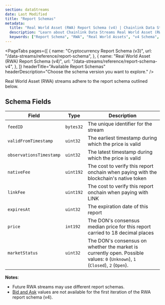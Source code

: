 ```yaml
---
section: dataStreams
date: Last Modified
title: "Report Schemas"
metadata:
  title: "Real World Asset (RWA) Report Schema (v4) | Chainlink Data Streams"
  description: "Learn about Chainlink Data Streams Real World Asset (RWA) report schema (v4), including fields, encoding, and examples for integrating RWA data in your applications."
  keywords: ["Report Schema", "RWA", "Real World Assets", "v4 Schema", "Data Format", "Report Structure"]
---
```



<DataStreams section="dsNotes" />

<PageTabs
  pages={[
    {
      name: "Cryptocurrency Report Schema (v3)",
      url: "/data-streams/reference/report-schema",
    },
    {
      name: "Real World Asset (RWA) Report Schema (v4)",
      url: "/data-streams/reference/report-schema-v4",
    },
  ]}
  headerTitle="Available Report Schemas"
  headerDescription="Choose the schema version you want to explore."
/>

Real World Asset (RWA) streams adhere to the report schema outlined below.

## Schema Fields

| Field                   | Type      | Description                                                                                                                  |
| ----------------------- | --------- | ---------------------------------------------------------------------------------------------------------------------------- |
| `feedID`                | `bytes32` | The unique identifier for the stream                                                                                         |
| `validFromTimestamp`    | `uint32`  | The earliest timestamp during which the price is valid                                                                       |
| `observationsTimestamp` | `uint32`  | The latest timestamp during which the price is valid                                                                         |
| `nativeFee`             | `uint192` | The cost to verify this report onchain when paying with the blockchain's native token                                        |
| `linkFee`               | `uint192` | The cost to verify this report onchain when paying with LINK                                                                 |
| `expiresAt`             | `uint32`  | The expiration date of this report                                                                                           |
| `price`                 | `int192`  | The DON's consensus median price for this report carried to 18 decimal places                                                |
| `marketStatus`          | `uint32`  | The DON's consensus on whether the market is currently open. Possible values: `0` (`Unknown`), `1` (`Closed`), `2` (`Open`). |

**Notes**:

- Future RWA streams may use different report schemas.
- [Bid and Ask](/data-streams/concepts/liquidity-weighted-prices) values are not available for the first iteration of the RWA report schema (v4).
